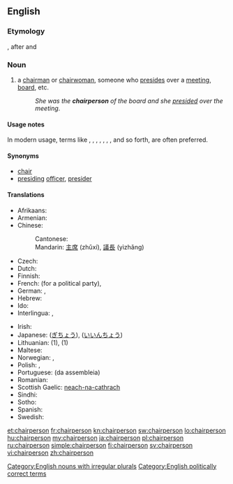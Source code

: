 ==English==

===Etymology===
{{compound|chair|person}}, after {{term|chairman}} and {{term|chairwoman}}

===Noun===
{{en-noun|pl2=chairpeople}}

# a [[chairman]] or [[chairwoman]], someone who [[preside]]s over a [[meeting]], [[board]], etc.
#: ''She was the '''chairperson''' of the board and she [[preside]]d over the meeting''.

====Usage notes====
In modern usage, terms like {{term|chair}}, {{term|moderator}}, {{term|coordinator}}, {{term|presiding}} {{term|officer}}, {{term|group}} {{term|leader}}, {{term|head}}, {{term|facilitator}}, and so forth, are often preferred.

====Synonyms====
* [[chair]]
* [[presiding]] [[officer]], [[presider]]

====Translations====
{{trans-top|a person who presides over a meeting, a board}}
* Afrikaans: {{t-|af|voorsitter}}
* Armenian: {{t-|hy|նախագահ|tr=naxagah}}
* Chinese:
*: Cantonese: {{tø|yue|主席|tr=zyu2 zik6|sc=Hani}} {{tø|yue|議長|tr=ji5 zoeng2|sc=Hani}}
*: Mandarin: [[主席]] (zhǔxí), [[議長]] (yìzhǎng)
* Czech: {{t+|cs|předseda|m}}
* Dutch: {{t+|nl|voorzitter|m}}
* Finnish: {{t+|fi|puheenjohtaja}}
* French: {{t+|fr|secrétaire général}} (for a political party), {{t+|fr|président|m}}
* German: {{t+|de|Vorsitzender|m}}, {{t+|de|Vorsitzende|f}}
* Hebrew: {{t-|he|יושב-ראש|m|tr=yoshev-rosh}}
* Ido: {{t+|io|prezidanto}}
* Interlingua: {{t-|ia|presidente}}, {{t-|ia|chairman}}
{{trans-mid}}
* Irish: {{t-|ga|cathaoirleach|m}}
* Japanese: {{t+|ja|議長|tr=gichō}} ([[ぎちょう]]), {{t-|ja|委員長|tr=iinchō}} ([[いいんちょう]])
* Lithuanian: {{t-|lt|pirmininkas|m}} (1), {{t-|lt|pirmininkė|f}} (1)
* Maltese: {{t-|mt|ċermen}}
* Norwegian: {{t-|no|styreformann}}, {{t-|no|møteleder}}
* Polish: {{t+|pl|przewodniczący|m}},  {{t-|pl|osoba przewodnicząca|f}}
* Portuguese: {{t+|pt|presidente}} (da assembleia)
* Romanian: {{t-|ro|director}}
* Scottish Gaelic: [[neach-na-cathrach]] {{m|f}}
* Sindhi: {{t+|sd|نِشِستمان|sc=Arab}}
* Sotho: {{t-|st|modulasetulo}}
* Spanish: {{t+|es|presidente}}
* Swedish: {{t+|sv|ordförande}}
{{trans-bottom}}

[[Category:English nouns with irregular plurals]]
[[Category:English politically correct terms]]

[[et:chairperson]]
[[fr:chairperson]]
[[kn:chairperson]]
[[sw:chairperson]]
[[lo:chairperson]]
[[hu:chairperson]]
[[my:chairperson]]
[[ja:chairperson]]
[[pl:chairperson]]
[[ru:chairperson]]
[[simple:chairperson]]
[[fi:chairperson]]
[[sv:chairperson]]
[[vi:chairperson]]
[[zh:chairperson]]